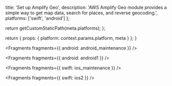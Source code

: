 
  title: 'Set up Amplify Geo',
  description:
    'AWS Amplify Geo module provides a simple way to get map data, search for places, and reverse geocoding.',
  platforms: ['swift', 'android']
};

  return getCustomStaticPath(meta.platforms);
};

  return {
    props: {
      platform: context.params.platform,
      meta
    }
  };
}


<Fragments fragments={{ android: android_maintenance }} />


<Fragments fragments={{ android: android1 }} />


<Fragments fragments={{ swift: ios_maintenance }} />


<Fragments fragments={{ swift: ios2 }} />
